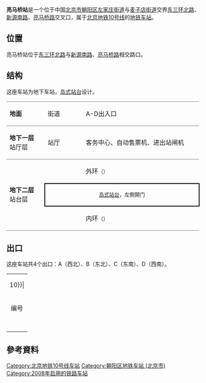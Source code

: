 {{NoteTA
|G1=Railway}}
{{Infobox station
|name = 亮马桥
|eng_name = Liangmaqiao<ref name=map2021>{{cite web|url=https://www.bjsubway.com/subway/images/luwangtu.png|title=北京城市轨道交通线网图|date=2021-12-31|access-date=2021-12-30|archive-date=2021-12-31|archive-url=https://web.archive.org/web/20211231004642/https://www.bjsubway.com/subway/images/luwangtu.png}}</ref>
|linecolour = {{北京地铁颜色|10}}
|image = Platform of Liangmaqiao Station (20180318184627).jpg
|caption = 亮马桥站月台
|other_name = 
|country = {{PRC}}
|borough = [[北京市|北京市]][[朝阳区_(北京市)|朝阳区]][[左家庄街道|左家庄街道]]与[[麦子店街道|麦子店街道]]交界
|address = [[北京三环路|东三环北路]]、[[新源南路|新源南路]]、[[亮马桥路|亮马桥路]]交叉口
|coordinates = {{Coord|39.94941|116.461874|type:railwaystation_region:CN-11_source:GoogleMaps|display=inline,title}}
|elevation = 
|lines = {{北京地铁线路名|10|SL}}
|distance = 
|platform = 1座[[岛式站台|岛式站台]]
|tracks = 2条
|bus_routes = 
|bus_stands = 
|connections = 
|structure = 地下车站
|hall = 分离式站厅
|depth = 
|levels = 
|interchange = 
|exits = 4个
|elevator = 
|escalator = 
|architect = 
|architectural_style = 
|colour = 白色、灰色
|type = 
|status = 运营中
|code = 
|zone = 
|classification = 
|website = 
|built = 
|opened = 2008年7月19日
|closed = 
|pass_year = 
|passengers = 
|pass_system = 
|pass_rank = 
|mpassengers = 
|trains = 
|station_hours = 
|hours = 
|first = {{北京地铁线路名|10|S}}
:内环：05:25
:外环：05:50
|last = {{北京地铁线路名|10|S}}
:内环：21:17
:内环往{{站|巴沟}}：23:03
:内环往{{站|成寿寺}}：23:27
:外环：22:03
:外环往{{站|车道沟}}：23:48
|adjacent = {{adjacent stations|system=北京地铁|line=10|left=三元桥|right=农业展览馆|note-left=1.506km|note-mid=距离[[巴沟站|巴沟]]16.579km|note-right=0.914km}}
|other_services = 
|route_map = {{Routemap|inline=yes|map=
utSTRf\utSTRg~~ ~~{{rmr|Licon=U|{{stl|北京地铁|三元桥}}}}
utSTR+BSl\utSTR+BSr
utSTR+BSl\utSTR+BSr
utSTRf\utSTRg~~ ~~{{rmr|Licon=D|{{stl|北京地铁|农业展览馆}}}}
}}
}}
'''亮马桥站'''是一个位于中国[[北京市|北京市]][[朝阳区_(北京市)|朝阳区]][[左家庄街道|左家庄街道]]与[[麦子店街道|麦子店街道]]交界[[北京三环路|东三环北路]]、[[新源南路|新源南路]]、[[亮马桥路|亮马桥路]]交叉口，属于[[北京地铁|北京地铁]][[北京地铁10号线|10号线]]的[[地铁车站|地铁车站]]。

== 位置 ==
亮马桥站位于[[东三环北路|东三环北路]]与[[新源南路|新源南路]]、[[亮马桥路|亮马桥路]]相交路口。

== 结构 ==
这座车站为地下车站，[[岛式站台|岛式站台]]设计。
{|cellspacing=0 cellpadding=3
|style="border-top:solid 1px gray;border-bottom:solid 1px gray;" width=100|'''地面'''
|style="border-top:solid 1px gray;border-bottom:solid 1px gray;" width=100|街道
|style="border-top:solid 1px gray;border-bottom:solid 1px gray;" width=350|A-D出入口
|-
|style="border-bottom:solid 1px gray;"|'''地下一层'''<br />站厅层
|style="border-bottom:solid 1px gray;"|站厅
|style="border-bottom:solid 1px gray;"|客务中心、自动售票机、进出站闸机
|-
|style="border-bottom:solid 1px gray;" rowspan=3|'''地下二层'''<br />站台层
|{{arrow|L}}
|{{北京地铁线路名|10|c}}外环<small>（{{站|三元桥}}）</small>
|-
|style="border-right:solid 2px black;border-left:solid 2px black;border-top:solid 2px black;border-bottom:solid 2px black;" colspan=2|<center><small>[[岛式站台|岛式站台]]，左側開门</small></center>
|-
|style="border-bottom:solid 1px gray;"|{{arrow|R}}
|style="border-bottom:solid 1px gray;"|{{北京地铁线路名|10|c}}内环<small>（{{站|农业展览馆}}）</small>
|}
{{gallery
|width=200
|File:South concourse of Liangmaqiao Station (20180318125550).jpg|亮马桥站站厅（2018年3月摄）
|File:Dove decoration at Liangmaqiao Station (20180318125525).jpg|亮马桥站装饰（2018年3月摄）
}}

== 出口 ==
这座车站共4个出口：A（西北）、B（东北）、C（东南）、D（西南）。
{| class="wikitable"
| colspan="5" align="center" bgcolor={{北京地铁颜色|10}}|
|-
! 编号 
! 指示
! 建议前往的目的地
! 照片
! 无障碍设施图片
|-
|{{港鐵出口|A|附=}}
|东三环北路（西侧）
|平安国际金融中心
|[[File:Exit_A_of_Liangmaqiao_Station_(20210221150122).jpg|150px]]
|{{n/a}}
|-
|{{港鐵出口|B|附=升}}
|亮马桥路（北侧）
|[[北京希尔顿酒店|北京希尔顿酒店]]
|[[File:Exit_B_of_Liangmaqiao_Station_(20210221145217).jpg|150px]]
|[[File:Exit_B_lift_of_Liangmaqiao_Station_(20210221150003).jpg|150px]]
|-
|{{港鐵出口|C}}
|东三环北路（东侧）
|燕莎友谊商城
|[[File:Exit_C_of_Liangmaqiao_Station_(20210221145815).jpg|150px]]
|{{n/a}}
|-
|{{港鐵出口|D}}
|东三环北路（西侧）
|[[昆仑饭店|昆仑饭店]]、[[北京朝阳站|北京朝阳站]]方向公交车
|[[File:Exit_D_of_Liangmaqiao_Station_(20210221145608).jpg|150px]]
|{{n/a}}
|-
| bgcolor="#EEEEEE" colspan=5 | {{港鐵出口|註=升}}
|}

==參考資料 ==
{{Reflist}}

{{commonscat|Liangmaqiao Station}}

{{北京地铁10号线}}


[[Category:北京地铁10号线车站|Category:北京地铁10号线车站]]
[[Category:朝阳区地铁车站_(北京市)|Category:朝阳区地铁车站 (北京市)]]
[[Category:2008年启用的铁路车站|Category:2008年启用的铁路车站]]